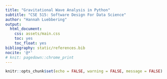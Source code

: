 ```yaml
---
title: "Gravitational Wave Analysis in Python"
subtitle: "CSE 515: Software Design For Data Science"
author: "Hannah Luebbering"
output:
  html_document: 
    css: assets/main.css
    toc: yes
    toc_float: yes
bibliography: static/references.bib
nocite: '@*'
# knit: pagedown::chrome_print
---
```


```r
knitr::opts_chunk$set(echo = FALSE, warning = FALSE, message = FALSE)

```